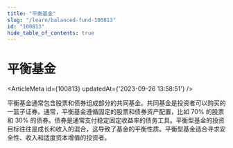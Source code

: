 ```yaml
---
title: "平衡基金"
slug: "/learn/balanced-fund-100813"
id: "100813"
hide_table_of_contents: true
---
```



# 平衡基金

<ArticleMeta id={100813} updatedAt={'2023-09-26 13:58:51'} />
<div className='border-solid border-b border-t-0 my-4 border-[var(--ifm-color-gray-300)]' />

平衡基金通常包含股票和债券组成部分的共同基金。共同基金是投资者可以购买的一篮子证券。通常，平衡基金遵循固定的股票和债券资产配置，比如 70% 的股票和 30% 的债券。债券是通常支付稳定固定收益率的债务工具。平衡型基金的投资目标往往是成长和收入的混合，这导致了基金的平衡性质。平衡型基金适合寻求安全性、收入和适度资本增值的投资者。
